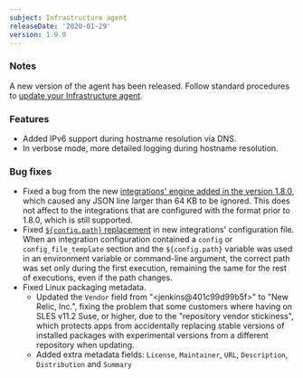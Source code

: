 ```yaml
---
subject: Infrastructure agent
releaseDate: '2020-01-29'
version: 1.9.0
---
```


### Notes

A new version of the agent has been released. Follow standard procedures to [update your Infrastructure agent](/docs/infrastructure/new-relic-infrastructure/installation/update-infrastructure-agent).

### Features

* Added IPv6 support during hostname resolution via DNS.
* In verbose mode, more detailed logging during hostname resolution.

### Bug fixes

* Fixed a bug from the new [integrations' engine added in the version 1.8.0](https://docs.newrelic.com/docs/integrations/integrations-sdk/file-specifications/integration-configuration-file-specifications-agent-v180), which caused any JSON line larger than 64 KB to be ignored. This does not affect to the integrations that are configured with the format prior to 1.8.0, which is still supported.
* Fixed [`${config.path}` replacement](https://docs.newrelic.com/docs/integrations/integrations-sdk/file-specifications/integration-configuration-file-specifications-agent-v180#config) in new integrations' configuration file. When an integration configuration contained a `config` or `config_file_template` section and the `${config.path}` variable was used in an environment variable or command-line argument, the correct path was set only during the first execution, remaining the same for the rest of executions, even if the path changes.
* Fixed Linux packaging metadata.
  * Updated the `Vendor` field from "&lt;jenkins@401c99d99b5f>" to "New Relic, Inc.", fixing the problem that some customers where having on SLES v11.2 Suse, or higher, due to the "repository vendor stickiness", which protects apps from accidentally replacing stable versions of installed packages with experimental versions from a different repository when updating.
  * Added extra metadata fields: `License`, `Maintainer`, `URL`, `Description`, `Distribution` and `Summary`
